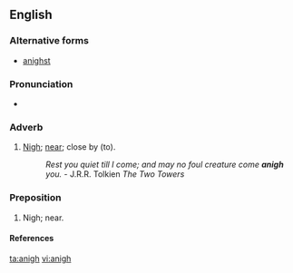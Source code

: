 ==English==

===Alternative forms===
* [[anighst]] {{qualifier|obsolete}}

===Pronunciation===
* {{IPA|/əˈnai/|lang=en}}

===Adverb===
{{en-adv}}

# {{lb|en|archaic}} [[nigh|Nigh]]; [[near]]; close by (to).
#: ''Rest you quiet till I come; and may no foul creature come '''anigh''' you.'' - J.R.R. Tolkien ''The Two Towers''

===Preposition===
{{en-prep}}

# {{lb|en|archaic}} Nigh; near.

====References====
{{R:Century 1911}}

[[ta:anigh]]
[[vi:anigh]]